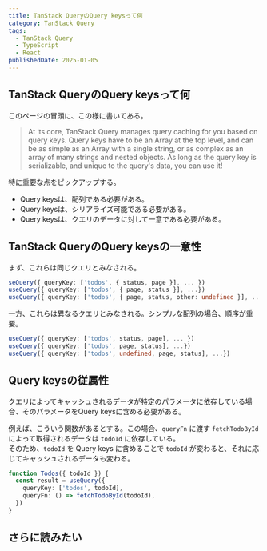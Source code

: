 ```yaml
---
title: TanStack QueryのQuery keysって何
category: TanStack Query
tags:
  - TanStack Query
  - TypeScript
  - React
publishedDate: 2025-01-05
---
```



## TanStack QueryのQuery keysって何

<LinkPreview id='https://tanstack.com/query/latest/docs/framework/react/guides/query-keys' />

このページの冒頭に、この様に書いてある。

> At its core, TanStack Query manages query caching for you based on query keys. Query keys have to be an Array at the top level, and can be as simple as an Array with a single string, or as complex as an array of many strings and nested objects. As long as the query key is serializable, and unique to the query's data, you can use it!

特に重要な点をピックアップする。

- Query keysは、配列である必要がある。
- Query keysは、シリアライズ可能である必要がある。
- Query keysは、クエリのデータに対して一意である必要がある。

## TanStack QueryのQuery keysの一意性

まず、これらは同じクエリとみなされる。

```ts
seQuery({ queryKey: ['todos', { status, page }], ... })
useQuery({ queryKey: ['todos', { page, status }], ...})
useQuery({ queryKey: ['todos', { page, status, other: undefined }], ... })
```

一方、これらは異なるクエリとみなされる。シンプルな配列の場合、順序が重要。

```ts
useQuery({ queryKey: ['todos', status, page], ... })
useQuery({ queryKey: ['todos', page, status], ...})
useQuery({ queryKey: ['todos', undefined, page, status], ...})
```

## Query keysの従属性

クエリによってキャッシュされるデータが特定のパラメータに依存している場合、そのパラメータをQuery keysに含める必要がある。

例えば、こういう関数があるとする。この場合、`queryFn` に渡す `fetchTodoById` によって取得されるデータは `todoId` に依存している。  
そのため、`todoId` を Query keys に含めることで `todoId` が変わると、それに応じてキャッシュされるデータも変わる。

```ts
function Todos({ todoId }) {
  const result = useQuery({
    queryKey: ['todos', todoId],
    queryFn: () => fetchTodoById(todoId),
  })
}
```

## さらに読みたい

<LinkPreview id='https://tanstack.com/query/latest/docs/eslint/exhaustive-deps' />

<LinkPreview id='https://tkdodo.eu/blog/effective-react-query-keys' />

<LinkPreview id='https://github.com/lukemorales/query-key-factory' />
